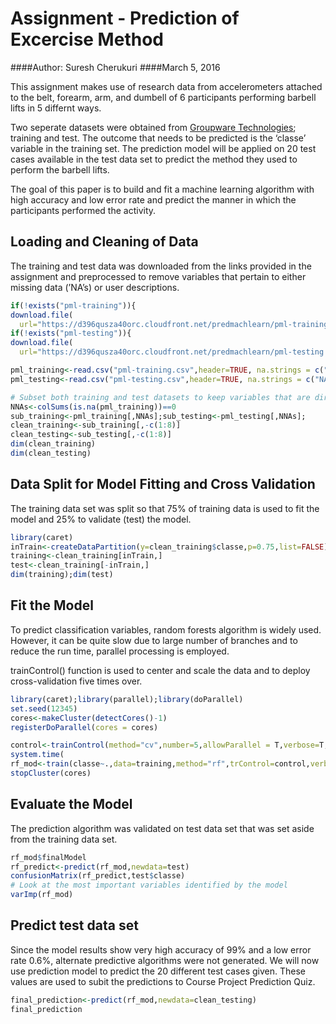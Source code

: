# Assignment - Prediction of Excercise Method
####Author: Suresh Cherukuri
####March 5, 2016

This assignment makes use of research data from accelerometers attached to the belt, forearm, arm, and dumbell of 6 participants  performing barbell lifts in 5 differnt ways. 

Two seperate datasets were obtained from [Groupware Technologies](http://groupware.les.inf.puc-rio.br/har); training and test. The outcome that needs to be predicted is the 'classe' variable in the training set. The prediction model will be applied on 20 test cases available in the test data set to predict the method they used to perform the barbell lifts.

The goal of this paper is to build and fit a machine learning algorithm with high accuracy and low error rate and predict the manner in which the participants performed the activity. 

## Loading and Cleaning of Data
The training and test data was downloaded from the links provided in the assignment and preprocessed to remove variables that pertain to either missing data ('NA's) or user descriptions.
```r

if(!exists("pml-training")){
download.file(
  url="https://d396qusza40orc.cloudfront.net/predmachlearn/pml-training.csv",destfile = "pml-training.csv")}
if(!exists("pml-testing")){
download.file(
  url="https://d396qusza40orc.cloudfront.net/predmachlearn/pml-testing.csv", destfile = "pml-testing.csv")}

pml_training<-read.csv("pml-training.csv",header=TRUE, na.strings = c("NA","#DIV/0!"))
pml_testing<-read.csv("pml-testing.csv",header=TRUE, na.strings = c("NA","#DIV/0!"))

# Subset both training and test datasets to keep variables that are directional (ending with x, y or z) and those with no NAs.
NNAs<-colSums(is.na(pml_training))==0
sub_training<-pml_training[,NNAs];sub_testing<-pml_testing[,NNAs];
clean_training<-sub_training[,-c(1:8)]
clean_testing<-sub_testing[,-c(1:8)]
dim(clean_training)
dim(clean_testing)
```

## Data Split for Model Fitting and Cross Validation
The training data set was split so that 75% of training data is used to fit the model and 25% to validate (test) the model.
```r
library(caret)
inTrain<-createDataPartition(y=clean_training$classe,p=0.75,list=FALSE)
training<-clean_training[inTrain,]
test<-clean_training[-inTrain,]
dim(training);dim(test)
```

## Fit the Model
To predict classification variables, random forests algorithm is widely used. However, it can be quite slow due to large number of branches and to reduce the run time, parallel processing is employed.

trainControl() function is used to center and scale the data and to deploy cross-validation five times over.

```r
library(caret);library(parallel);library(doParallel)
set.seed(12345)
cores<-makeCluster(detectCores()-1)
registerDoParallel(cores = cores)

control<-trainControl(method="cv",number=5,allowParallel = T,verbose=T,preProcOptions = c("center","scale"),classProbs = T)
system.time(
rf_mod<-train(classe~.,data=training,method="rf",trControl=control,verbose=F))
stopCluster(cores)

```

## Evaluate the Model
The prediction algorithm was validated on test data set that was set aside from the training data set. 
```r
rf_mod$finalModel
rf_predict<-predict(rf_mod,newdata=test)
confusionMatrix(rf_predict,test$classe)
# Look at the most important variables identified by the model
varImp(rf_mod)


```

## Predict test data set
Since the model results show very high accuracy of 99% and a low error rate 0.6%, alternate predictive algorithms were not generated. We will now use prediction model to predict the 20 different test cases given. These values are used to subit the predictions to Course Project Prediction Quiz. 

```r
final_prediction<-predict(rf_mod,newdata=clean_testing)
final_prediction
```

